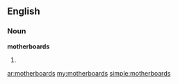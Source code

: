 ==English==

===Noun===
'''motherboards'''

# {{plural of|[[motherboard]]}}

[[ar:motherboards]]
[[my:motherboards]]
[[simple:motherboards]]